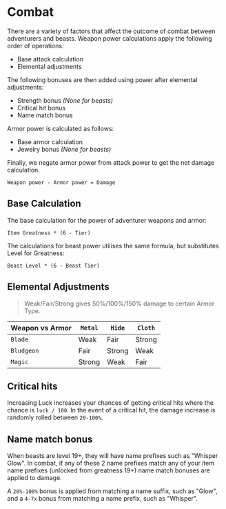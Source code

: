 # Combat

There are a variety of factors that affect the outcome of combat between adventurers and beasts. Weapon power calculations apply the following order of operations:

- Base attack calculation
- Elemental adjustments

The following bonuses are then added using power after elemental adjustments:

- Strength bonus *(None for beasts)*
- Critical hit bonus
- Name match bonus

Armor power is calculated as follows:

- Base armor calculation
- Jewelry bonus *(None for beasts)*

Finally, we negate armor power from attack power to get the net damage calculation. 

`Weapon power - Armor power = Damage`

## Base Calculation

The base calculation for the power of adventurer weapons and armor:

`Item Greatness * (6 - Tier)`

The calculations for beast power utilises the same formula, but substitutes Level for Greatness:

`Beast Level * (6 - Beast Tier)`

## Elemental Adjustments

> Weak/Fair/Strong gives 50%/100%/150% damage to certain Armor Type.

| Weapon vs Armor | `Metal`  | `Hide`  | `Cloth`  |
| --------------- | ------ | ------ | ------ |
| `Blade`         | Weak   | Fair   | Strong |
| `Bludgeon`      | Fair   | Strong | Weak   |
| `Magic`         | Strong | Weak   | Fair   |

## Critical hits

Increasing Luck increases your chances of getting critical hits where the chance is `luck / 100`. In the event of a critical hit, the damage increase is randomly rolled between `20-100%`.

## Name match bonus

When beasts are level 19+, they will have name prefixes such as "Whisper Glow". In combat, if any of these 2 name prefixes match any of your item name prefixes (unlocked from greatness 19+) name match bonuses are applied to damage. 

A `20%-100%` bonus is applied from matching a name suffix, such as "Glow", and a `4-7x` bonus from matching a name prefix, such as "Whisper".

